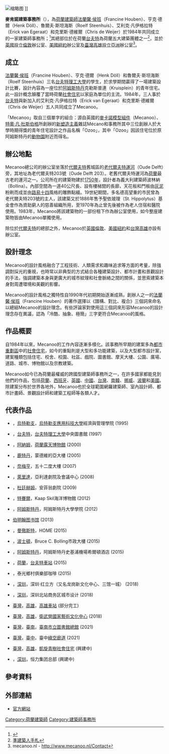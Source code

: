 {{refimprove|time=2019-08-05T19:21:05+00:00}}
{{expand|time=2016-03-22T11:35:02+00:00}}

{{Infobox Company
| name                = 麥肯諾建築事務所
| name_en             = Mecanoo architecten
| logo                = 
| logo_size           = 
| logo_caption        =
| image               = RM12036_Delft_-_Oude_Delft_203.jpg
| image_size          = 
| image_caption       = 位於台夫特的辦公室
| type                = 
| native_name         =
| native_name_lang    =
| other_name          =
| traded_as           = 
| com_code            =
| ROC_UBN             =
| fate                =
| predecessor         =
| successor           =
| foundation          = {{NLD}}[[台夫特|台夫特]]（{{Start date|1975|}}）
| defunct             =
| location            = 
| locations           =
| area_served         = 全球
| founder             = [[法蘭馨·侯班|法蘭馨·侯班]], Aart Fransen, Francesco Veenstra, Ellen van der Wal, Paul Ketelaars, Dick van Gameren
| chairman            = 
| president           =
| vice_chairman       =
| MD                  =
| GM                  =
| CEO                 =
| CFO                 =
| COO                 =
| CMO                 =
| CD                  =
| key_people          = [[法蘭馨·侯班|法蘭馨·侯班]]
| industry            =建築設計 
| products            = 
| services            =
| revenue             = 
| operating_income    =
| net_income          = 
| aum                 =
| assets              =  
| equity              = 
| owner               =
| num_employees       = 
| parent              =
| divisions           =
| subsid              =
| homepage            = {{URL|www.mecanoo.nl}}
| zip_code            =
| telephone_no        =
| slogan              =
| capital             =
| market_value        =
| P/E_ratio           =
| earnings_per_share  =
| net_asset_value     =
| accounting_period   =
| major_shareholder   =
| footnotes           =
}}

[[File:Library_of_Birmingham_01.jpg|缩略图]] ]]

'''麥肯諾建築事務所'''（{{lang-nl|Mecanoo architecten}}），為[[荷蘭|荷蘭]][[建築師|建築師]][[法蘭馨·侯班|法蘭馨·侯班]]（Francine Houben）、亨克·德爾（Henk Döll）、魯爾夫·斯坦海斯（Roelf Steenhuis）、艾利克·凡伊格拉特（Erick van Egeraat）和克里斯·德維爾（Chris de Weijer）於1984年共同成立的一家建築師事務所；<ref>{{Cite web|url=https://www.wac.gov.tw/homestyle.php?styl=04&dat_id=71|title=法蘭馨‧侯班 建築師|accessdate=2018-03-05|author=衛武營藝術文化中心籌備處|date=|publisher=|archive-url=https://web.archive.org/web/20180306082542/https://www.wac.gov.tw/homestyle.php?styl=04&dat_id=71|archive-date=2018-03-06|dead-url=yes}}</ref>其總部位於在荷蘭[[台夫特|台夫特]]為荷蘭五大建築團體之一<ref>[http://www.forgemind.net/phpbb/viewtopic.php?t=11241 準建築人手札]</ref>，並於[[英國|英國]]設立[[倫敦|倫敦]]辦公室、[[美國|美國]][[紐約|紐約]]辦公室及[[臺灣|臺灣]][[高雄|高雄]]設立[[亞洲|亞洲]]辦公室<ref>mecanoo.nl - http://www.mecanoo.nl/Contact</ref>。

== 成立 ==
[[法蘭馨·侯班|法蘭馨·侯班]]（Francine Houben）、亨克·德爾（Henk Döll）和魯爾夫·斯坦海斯（Roelf Steenhuis）三名[[台夫特理工大學|台夫特理工大學]]的學生，於求學期間贏得了一場建築設計比賽，設計內容為一座位於[[阿姆斯特丹|阿姆斯特丹]]克勒斯普連（Kruisplein）的青年住宅。此一設計概念顛覆了當時荷蘭[[社會住宅|社會住宅]]以家庭為單位的主流。1984年，三人事於[[台夫特|台夫特]]與新加入的艾利克·凡伊格拉特（Erick van Egeraat）和克里斯·德維爾（Chris de Weijer）五人共同成立了Mecanoo。

「Mecanoo」取自三個單字的組合：源自英國的[[麥卡諾模型組件|麥卡諾模型組件]]（Mecanoo）、[[特奧·凡·杜斯伯格|特奧·凡·杜斯伯格]]所創辦的[[荷兰风格派运动|新塑造主義]]雜誌Mécano和事務所其中三位創辦人於大學時期得獎的青年住宅設計之作品名稱「Ozoo」，其中「Ozoo」因該住宅位於原阿姆斯特丹的[[動物園|動物園]]附近而得名。

== 辦公地點 ==

Mecanoo總公司的辦公室坐落於[[代爾夫特|代爾夫特]]舊城區的[[老代爾夫特運河|老代爾夫特運河]]（Oude Delft）旁，其地址為老代爾夫特203號（Oude Delft 203）。老舊代爾夫特運河為[[荷蘭|荷蘭]]最古老的運河之一。公司所在的建築物建於[[1750年|1750年]]，設計者為義大利建築師波林納（Bollina）。內部空間為一道40公尺長、設有樓梯間的長廊，天花板和門板由[[粉饰灰泥|灰泥]]粉刷而成並由[[路易十四|路易十四]]風格的雕飾點綴。19世紀期間，多名德高望重的市民曾為老代爾夫特203號的主人，該建築又於1886年售予聖依玻理（St. Hippolytus）基金會作為資助窮人的慈善組織所用，至1970年為止曾先後被作為老人住宿和醫院使用。1983年，Mecanoo將該建築物的一部份租下作為辦公室使用，如今整座建築物皆由Mecanoo單獨使用。

除位於[[代爾夫特|代爾夫特]]的總部之外，Mecanoo於[[英國|英國]][[倫敦|倫敦]]、[[美國|美國]][[紐約|紐約]]和[[中華民國|台灣]][[高雄市|高雄]]亦設有辦公室。

== 設計理念 ==
Mecanoo的設計風格融合了工程技術、人類需求和趣味追求等方面的考量，除強調對採光的重視，也時常以非典型的方式結合各種建築設計、都市計畫和景觀設計的手法，強調建築本身與更廣大的城市紋理和社會脈絡之間的關係，並思索建築本身對周遭環境和美觀的影響。

Mecanoo的設計風格之獨特性自1990年代初期開始逐漸成熟，創辦人之一的[[法蘭馨·侯班|法蘭馨·侯班]]（Francine Houben）的著作選擇以《譜構、對比、複合》三個詞來命名以總結Mecanoo的設計理念。有些評論家對使用這三個詞來形容Mecanoo的設計理念存在異議，認為「冷酷、抽象、極簡」三字更符合Mecanoo的風格。

== 作品概要 ==
自1984年以來，Mecanoo的工作內容逐漸多樣化。該事務所早期的建案多為[[都市更新|都市重劃區]]中的[[社會住宅|社會住宅]]，如今的重點則是大型和多功能建築，以及大型都市設計案，建案種類包括住宅、校舍、校園、社區、戲院、圖書館、摩天大樓、公園、廣場、道路、城市、博物館以及宗教建築。

Mecanoo如今已為荷蘭最權威的跨國型建築師事務所之一，在許多國家都能見到他們的作品，包括[[荷蘭|荷蘭]]、[[西班牙|西班牙]]、[[英國|英國]]、[[中華人民共和國|中國]]、[[中華民國|台灣]]、[[大韓民國|南韓]]、[[挪威|挪威]]、[[波蘭|波蘭]]和[[美國|美國]]。除建案分布於世界各地外，Mecanoo也於全球範圍網羅建築師、室內設計師、都市計畫師、景觀設計師和建築工程師等各類人才。

== 代表作品 ==
* {{NLD}}，[[烏特勒支|烏特勒支]]，[[烏特勒支應用科技大學|烏特勒支應用科技大學]]經濟與管理學院 (1995)
* {{NLD}}，[[台夫特|台夫特]]，[[台夫特理工大學|台夫特理工大學]]中央圖書館 (1997)
* {{NLD}}，[[阿纳姆|阿納姆]]，[[荷蘭露天博物館|荷蘭露天博物館]] (2000)
* {{NLD}}，[[鹿特丹|鹿特丹]]，蒙德維的亞大樓 (2005)
* {{NLD}}，[[奈梅亨|奈梅亨]]，五十二度大樓 (2007)
* {{ESP}}，[[莱里达|萊里達]]，亞利達劇院及會議中心 (2008)
* {{NLD}}，[[杜廷赫姆|杜廷赫姆]]，安菲翁劇院 (2009)
* {{NLD}}，[[特塞尔|特賽爾]]，Kaap Skil海洋博物館 (2012)
* {{NLD}}，[[阿姆斯特丹|阿姆斯特丹]]，阿姆斯特丹大學學院 (2012)
* {{GBR}}[[伯明翰图书馆|伯明翰图书馆]] (2013)
* {{GBR}}，[[曼徹斯特|曼徹斯特]]，HOME (2015)
* {{USA}}，[[波士頓|波士頓]]，Bruce C. Bolling市政大樓 (2015)
* {{NLD}}，[[阿姆斯特丹|阿姆斯特丹]]，阿姆斯特丹史基浦機場希爾頓酒店 (2015)
* {{NLD}}，[[荷蘭|荷蘭]]，[[台夫特車站|台夫特車站]] (2015)
* {{KOR}}，泰光鄉村俱樂部咖啡 (2015)
* {{CHN}}，[[深圳市|深圳]]，深圳·红立方（又名龙岗新文化中心、三馆一城） (2018)
* {{CHN}}，[[深圳市|深圳]]，深圳北站商务区城市设计 (2018)
* {{flagicon|TWN}} [[臺灣|臺灣]]，[[高雄市|高雄]]，[[高雄車站|高雄車站]] (部分完工)
* {{flagicon|TWN}} [[臺灣|臺灣]]，[[高雄市|高雄]]，[[衛武營國家藝術文化中心|衛武營國家藝術文化中心]] (2018)
* {{flagicon|TWN}} [[臺灣|臺灣]]，[[臺南市|臺南]]，[[臺南市立圖書館總館|臺南市立圖書館總館]] (2021)
* {{flagicon|TWN}} [[臺灣|臺灣]]，[[臺中市|臺中]]，臺中[[綠空廊道|綠空廊道]] (2021)
* {{flagicon|TWN}} [[臺灣|臺灣]]，[[高雄市|高雄]]，[[凱旋青樹社會住宅|凱旋青樹社會住宅]] (興建中)
* {{CHN}}，[[深圳市|深圳]]，恒力集团总部 (興建中)

== 參考資料 ==
{{reflist}}

== 外部連結 ==
* [http://www.mecanoo.nl/ 官方網站]

[[Category:荷蘭建築師|Category:荷蘭建築師]]
[[Category:建築師事務所|Category:建築師事務所]]